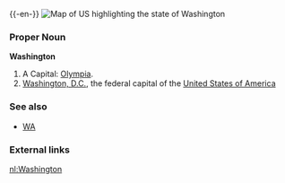{{wikipedia}}
{{-en-}}
[[Image:Map of USA highlighting Washington.png|thumb|right|Map of US highlighting the state of Washington]]
===Proper Noun===
'''Washington'''
#A {{USstate}}  Capital:  [[Olympia]].
#[[Washington, D.C.]], the federal capital of the [[United States of America]]

===See also===
*[[WA]]
===External links===
{{pedialite}}

[[nl:Washington]]